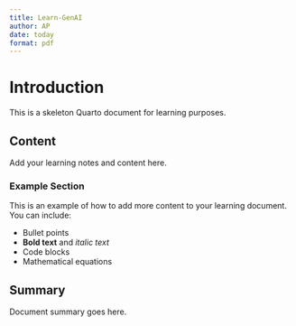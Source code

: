 ```yaml
---
title: Learn-GenAI
author: AP
date: today
format: pdf
---
```


# Introduction

This is a skeleton Quarto document for learning purposes.

## Content

Add your learning notes and content here.

### Example Section

This is an example of how to add more content to your learning document. You can include:

- Bullet points
- **Bold text** and *italic text*
- Code blocks
- Mathematical equations

## Summary

Document summary goes here.
